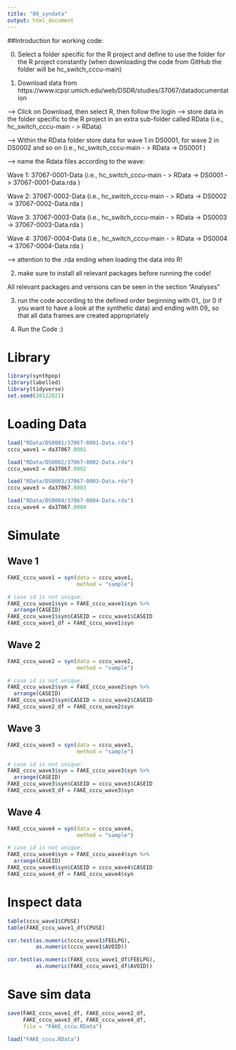 ```yaml
---
title: "00_syndata"
output: html_document
---
```

##Introduction for working code:

0. Select a folder specific for the R project and define to use the folder for the R project constantly (when downloading the code from GitHub the folder will be hc_switch_cccu-main)

1. Download data from 
https://www.icpsr.umich.edu/web/DSDR/studies/37067/datadocumentation

--> Click on Download, then select R, then follow the login
--> store data in the folder specific to the R project in an extra sub-folder called RData (i.e., hc_switch_cccu-main - > RData)

--> Within the RData folder store data for wave 1 in DS0001, for wave 2 in DS0002 and so on  (i.e., hc_switch_cccu-main - > RData -> DS0001 )

--> name the Rdata files according to the wave: 

Wave 1: 37067-0001-Data (i.e., hc_switch_cccu-main - > RData -> DS0001 -> 37067-0001-Data.rda )

Wave 2: 37067-0002-Data (i.e., hc_switch_cccu-main - > RData -> DS0002 -> 37067-0002-Data.rda )


Wave 3: 37067-0003-Data (i.e., hc_switch_cccu-main - > RData -> DS0003 -> 37067-0003-Data.rda )


Wave 4: 37067-0004-Data (i.e., hc_switch_cccu-main - > RData -> DS0004 -> 37067-0004-Data.rda )


--> attention to the .rda ending when loading the data into R!

2. make sure to install all relevant packages before running the code!

All relevant packages and versions can be seen in the section "Analyses"

3. run the code according to the defined order beginning with 01_ (or 0 if you want to have a look at the synthetic data) and ending with 09_ so that all data frames are created appropriately

4. Run  the Code :) 


# Library
```r
library(synthpop)
library(labelled)
library(tidyverse)
set.seed(20122021)
```

# Loading Data
```r
load("RData/DS0001/37067-0001-Data.rda")
cccu_wave1 = da37067.0001

load("RData/DS0002/37067-0002-Data.rda")
cccu_wave2 = da37067.0002

load("RData/DS0003/37067-0003-Data.rda")
cccu_wave3 = da37067.0003

load("RData/DS0004/37067-0004-Data.rda")
cccu_wave4 = da37067.0004
```

# Simulate
## Wave 1
```r
FAKE_cccu_wave1 = syn(data = cccu_wave1,
                      method = "sample")

# case id is not unique:
FAKE_cccu_wave1$syn = FAKE_cccu_wave1$syn %>%
  arrange(CASEID)
FAKE_cccu_wave1$syn$CASEID = cccu_wave1$CASEID
FAKE_cccu_wave1_df = FAKE_cccu_wave1$syn
```

## Wave 2
```r
FAKE_cccu_wave2 = syn(data = cccu_wave2,
                      method = "sample")

# case id is not unique:
FAKE_cccu_wave2$syn = FAKE_cccu_wave2$syn %>%
  arrange(CASEID)
FAKE_cccu_wave2$syn$CASEID = cccu_wave2$CASEID
FAKE_cccu_wave2_df = FAKE_cccu_wave2$syn
```

## Wave 3
```r
FAKE_cccu_wave3 = syn(data = cccu_wave3,
                      method = "sample")

# case id is not unique:
FAKE_cccu_wave3$syn = FAKE_cccu_wave3$syn %>%
  arrange(CASEID)
FAKE_cccu_wave3$syn$CASEID = cccu_wave3$CASEID
FAKE_cccu_wave3_df = FAKE_cccu_wave3$syn
```

## Wave 4
```r
FAKE_cccu_wave4 = syn(data = cccu_wave4,
                      method = "sample")

# case id is not unique:
FAKE_cccu_wave4$syn = FAKE_cccu_wave4$syn %>%
  arrange(CASEID)
FAKE_cccu_wave4$syn$CASEID = cccu_wave4$CASEID
FAKE_cccu_wave4_df = FAKE_cccu_wave4$syn
```

# Inspect data
```r
table(cccu_wave1$CPUSE)
table(FAKE_cccu_wave1_df$CPUSE)

cor.test(as.numeric(cccu_wave1$FEELPG),
         as.numeric(cccu_wave1$AVOID))

cor.test(as.numeric(FAKE_cccu_wave1_df$FEELPG),
         as.numeric(FAKE_cccu_wave1_df$AVOID))
```

# Save sim data
```r
save(FAKE_cccu_wave1_df, FAKE_cccu_wave2_df,
     FAKE_cccu_wave3_df, FAKE_cccu_wave4_df,
     file = "FAKE_cccu.RData")

load("FAKE_cccu.RData")
```

